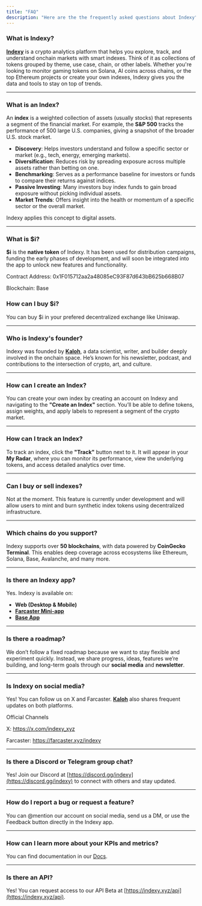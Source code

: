 ```yaml
---
title: "FAQ"
description: "Here are the the frequently asked questions about Indexy"
---
```


### **What is Indexy?**

[**Indexy**](https://indexy.xyz) is a crypto analytics platform that helps you explore, track, and understand onchain markets with smart indexes. Think of it as collections of tokens grouped by theme, use case, chain, or other labels. Whether you're looking to monitor gaming tokens on Solana, AI coins across chains, or the top Ethereum projects or create your own indexes, Indexy gives you the data and tools to stay on top of trends.

---

### **What is an Index?**

An **index** is a weighted collection of assets (usually stocks) that represents a segment of the financial market. For example, the **S&P 500** tracks the performance of 500 large U.S. companies, giving a snapshot of the broader U.S. stock market.

- **Discovery**: Helps investors understand and follow a specific sector or market (e.g., tech, energy, emerging markets).
- **Diversification**: Reduces risk by spreading exposure across multiple assets rather than betting on one.
- **Benchmarking**: Serves as a performance baseline for investors or funds to compare their returns against indices.
- **Passive Investing**: Many investors buy index funds to gain broad exposure without picking individual assets.
- **Market Trends**: Offers insight into the health or momentum of a specific sector or the overall market.

Indexy applies this concept to digital assets.

---

### **What is \$i?**

**\$i** is the **native token** of Indexy. It has been used for distribution campaigns, funding the early phases of development, and will soon be integrated into the app to unlock new features and functionality.

Contract Address: 0x1F015712aa2a48085eC93F87d643bB625b668B07

Blockchain: Base

### **How can I buy \$i?**

You can buy \$i in your prefered decentralized exchange like Uniswap.

---

### **Who is Indexy's founder?**

Indexy was founded by [**Kaloh**](https://x.com/kaloh_nft), a data scientist, writer, and builder deeply involved in the onchain space. He’s known for his newsletter, podcast, and contributions to the intersection of crypto, art, and culture.

---

### **How can I create an Index?**

You can create your own index by creating an account on Indexy and navigating to the **"Create an Index"** section. You’ll be able to define tokens, assign weights, and apply labels to represent a segment of the crypto market.

---

### **How can I track an Index?**

To track an index, click the **"Track"** button next to it. It will appear in your **My Radar**, where you can monitor its performance, view the underlying tokens, and access detailed analytics over time.

---

### **Can I buy or sell indexes?**

Not at the moment. This feature is currently under development and will allow users to mint and burn synthetic index tokens using decentralized infrastructure.

---

### **Which chains do you support?**

Indexy supports over **50 blockchains**, with data powered by **CoinGecko Terminal**. This enables deep coverage across ecosystems like Ethereum, Solana, Base, Avalanche, and many more.

---

### **Is there an Indexy app?**

Yes. Indexy is available on:

- **Web (Desktop & Mobile)**
- [**Farcaster Mini-app**](farcaster.xyz)
- [**Base App**](https://join.base.app/)

---

### **Is there a roadmap?**

We don’t follow a fixed roadmap because we want to stay flexible and experiment quickly. Instead, we share progress, ideas, features we’re building, and long-term goals through our **social media** and **newsletter**.

---

### **Is Indexy on social media?**

Yes\! You can follow us on X and Farcaster. [**Kaloh**](https://x.com/kaloh_nft) also shares frequent updates on both platforms.

Official Channels

X: https://x.com/indexy_xyz

Farcaster: https://farcaster.xyz/indexy

---

### **Is there a Discord or Telegram group chat?**

Yes! Join our Discord at [https://discord.gg/indexy](https://discord.gg/indexy) to connect with others and stay updated.

---

### **How do I report a bug or request a feature?**

You can @mention our account on social media, send us a DM, or use the Feedback button directly in the Indexy app.

---

### **How can I learn more about your KPIs and metrics?**

You can find  documentation in our [Docs](https://docs.indexy.xyz/introduction).

---

### **Is there an API?**

Yes! You can request access to our API Beta at [https://indexy.xyz/api](https://indexy.xyz/api).
